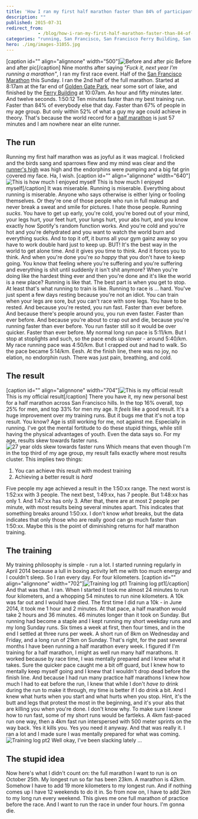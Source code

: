 ```yaml
---
title: 'How I ran my first half marathon faster than 84% of participants'
description: ""
published: 2015-07-31
redirect_from: 
            - /blog/how-i-ran-my-first-half-marathon-faster-than-84-of-participants/swizec/6705
categories: "running, San Francisco, San Francisco Ferry Building, San Francisco Marathon, Travel + Events"
hero: ./img/images-31055.jpg
---
```

\[caption id=&quot;&quot; align=&quot;alignnone&quot; width=&quot;500&quot;]![Before and after pic](./img/images-31055.jpg "Before and after pic") Before and after pic\[/caption] Nine months after saying _&quot;Fuck it, next year I&#x27;m running a marathon&quot;_, I ran my first race event. Half of the [San Francisco Marathon](http://www.thesfmarathon.com/ "San Francisco Marathon") this Sunday. I ran the 2nd half of the full marathon. Started at 8:17am at the far end of [Golden Gate Park](<http://maps.google.com/maps?ll=37.7697222222,-122.476944444&amp;spn=0.01,0.01&amp;q=37.7697222222,-122.476944444 (Golden%20Gate%20Park)&amp;t=h> "Golden Gate Park"), near some sort of lake, and finished by the [Ferry Building](<http://maps.google.com/maps?ll=37.7955555556,-122.392222222&amp;spn=0.01,0.01&amp;q=37.7955555556,-122.392222222 (San%20Francisco%20Ferry%20Building)&amp;t=h> "San Francisco Ferry Building") at 10:07am. An hour and fifty minutes later. And twelve seconds. 1:50:12 Ten minutes faster than my best training run. Faster than 84% of everybody else that day. Faster than 67% of people in my age group. But only within 52% of what a guy my age could achieve in theory. That&#x27;s because the world record for a [half marathon](http://en.wikipedia.org/wiki/Half_marathon "Half marathon") is just 57 minutes and I am nowhere near an elite runner.

## The run

Running my first half marathon was as joyful as it was magical. I frolicked and the birds sang and sparrows flew and my mind was clear and the [runner&#x27;s high](http://en.wikipedia.org/wiki/Endorphins "Endorphins") was high and the endorphins were pumping and a big fat grin covered my face. Ha, I wish. \[caption id=&quot;&quot; align=&quot;alignnone&quot; width=&quot;640&quot;]![This is how much I enjoyed myself](./img/images-31140.jpg "This is how much I enjoyed myself") This is how much I enjoyed myself\[/caption] It was miserable. Running is miserable. Everything about running is miserable. Anyone who says otherwise is either lying or fooling themselves. Or they&#x27;re one of those people who run in full makeup and never break a sweat and smile for pictures. I hate those people. Running _sucks_. You have to get up early, you&#x27;re cold, you&#x27;re bored out of your mind, your legs hurt, your feet hurt, your lungs hurt, your abs hurt, and you know exactly how Spotify&#x27;s random function works. And you&#x27;re cold and you&#x27;re hot and you&#x27;re dehydrated and you want to watch the world burn and everything sucks. And to top it off, it burns all your gym gainz away so you have to work double hard just to keep up. BUT! It&#x27;s the best way in the world to get alone time. And it gives you time to think. And it forces you to think. And when you&#x27;re done you&#x27;re _so happy_ that you don&#x27;t have to keep going. You know that feeling where you&#x27;re suffering and you&#x27;re suffering and everything is shit until suddenly it isn&#x27;t shit anymore? When you&#x27;re doing like the hardest thing ever and then you&#x27;re done and it&#x27;s like the world is a new place? Running is like that. The best part is when you get to stop. At least that&#x27;s what running to train is like. Running to race is ... hard. You&#x27;ve just spent a few days resting because you&#x27;re not an idiot. You can train when your legs are sore, but you can&#x27;t race with sore legs. You have to be rested. And because you&#x27;re rested, you run fast. Faster than ever before. And because there&#x27;s people around you, you run even faster. Faster than ever before. And because you&#x27;re about to crap out and die, because you&#x27;re running faster than ever before. You run faster still so it would be over quicker. Faster than ever before. My normal long run pace is 5:11/km. But I stop at stoplights and such, so the pace ends up slower - around 5:40/km. My race running pace was 4:50/km. But I crapped out and had to walk. So the pace became 5:14/km. Eesh. At the finish line, there was no joy, no elation, no endorphin rush. There was just pain, breathing, and cold.

## The result

\[caption id=&quot;&quot; align=&quot;alignnone&quot; width=&quot;704&quot;]![This is my official result](./img/images-31056.png "This is my official result") This is my official result\[/caption] There you have it, my new personal best for a half marathon across San Francisco hills. In the top 16% overall, top 25% for men, and top 33% for men my age. It _feels_ like a good result. It&#x27;s a huge improvement over my training runs. But it bugs me that it&#x27;s not a top result. You know? Age is still working for me, not against me. Especially in running. I&#x27;ve got the mental fortitude to do these stupid things, while still having the physical advantages of youth. Even the data says so. For my age, results skew towards faster runs. ![27 year olds skew towards faster runs](./img/images-31141.png) Which means that even though I&#x27;m in the top third of my age group, my result falls exactly where most results cluster. This implies two things:

1. You can achieve this result with modest training
2. Achieving a better result is _hard_

Five people my age achieved a result in the 1:50:xx range. The next worst is 1:52:xx with 3 people. The next best, 1:49:xx, has 7 people. But 1:48:xx has only 1. And 1:47:xx has only 3. After that, there are at most 2 people per minute, with most results being several minutes apart. This indicates that something breaks around 1:50:xx. I don&#x27;t know _what_ breaks, but the data indicates that only those who are really good can go much faster than 1:50:xx. Maybe this is the point of diminishing returns for half marathon training.

## The training

My training philosophy is simple - run a lot. I started running regularly in April 2014 because a lull in boxing activity left me with too much energy and I couldn&#x27;t sleep. So I ran every day. For four kilometers. \[caption id=&quot;&quot; align=&quot;alignnone&quot; width=&quot;702&quot;]![Training log pt1](./img/images-31142.png "Training log pt1") Training log pt1\[/caption] And that was that. I ran. When I started it took me almost 24 minutes to run four kilometers, and a whopping 54 minutes to run nine kilometers. A 10k was far out and I would have died. The first time I did run a 10k - in June 2014, it took me 1 hour and 2 minutes. At that pace, a half marathon would take 2 hours and 36 minutes. 46 minutes longer than it took on Sunday. But running had become a staple and I kept running my short weekday runs and my long Sunday runs. Six times a week at first, then four times, and in the end I settled at three runs per week. A short run of 8km on Wednesday and Friday, and a long run of 21km on Sunday. That&#x27;s right, for the past several months I have been running a half marathon every week. I figured if I&#x27;m training for a half marathon, I might as well run many half marathons. It worked because by race time, I was mentally prepared and I knew what it takes. Sure the quicker pace caught me a bit off guard, but I knew how to mentally keep myself going and I knew that I wouldn&#x27;t drop dead before the finish line. And because I had run many practice half marathons I knew how much I had to eat before the run, I knew that while I don&#x27;t _have to_ drink during the run to make it through, my time is better if I do drink a bit. And I knew what hurts when you start and what hurts when you stop. Hint, it&#x27;s the butt and legs that protest the most in the beginning, and it&#x27;s your abs that are killing you when you&#x27;re done. I don&#x27;t know why. To make sure I knew how to run fast, some of my short runs would be fartleks. A 4km fast-paced run one way, then a 4km fast run interspersed with 500 meter sprints on the way back. Yes it kills you. Yes you need it anyway. And that was really it. I ran a lot and I made sure I was mentally prepared for what was coming. ![Training log pt2](./img/blog-wp-content-uploads-2015-07-Screen-Shot-2015-07-31-at-00.37.39-1017x1024.png) Well okay, I&#x27;ve been slacking lately ...

## The stupid idea

Now here&#x27;s what I didn&#x27;t count on: the full marathon I want to run is on October 25th. My longest run so far has been 23km. A marathon is 42km. Somehow I have to add 19 more kilometers to my longest run. And if nothing comes up I have 12 weekends to do it in. So from now on, I have to add 2km to my long run every weekend. This gives me one full marathon of practice before the race. And I want to run the race in under four hours. I&#x27;m gonna die.